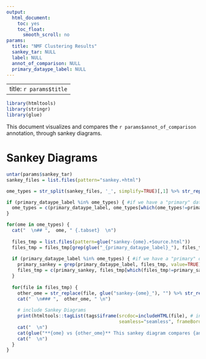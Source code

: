 ```yaml
---
output:
  html_document:
    toc: yes
    toc_float:
      smooth_scroll: no
params:
  title: "NMF Clustering Results"
  sankey_tar: NULL
  label: NULL
  annot_of_comparison: NULL
  primary_dataype_label: NULL
---
```


---
title: `r params$title`
---

```r
library(htmltools)
library(stringr)
library(glue)

```

This document visualizes and compares the `r params$annot_of_comparison` annotation, through sankey diagrams.

# Sankey Diagrams

```r
untar(params$sankey_tar)
sankey_files = list.files(pattern="sankey.+html")

ome_types = str_split(sankey_files, '_', simplify=TRUE)[,1] %>% str_replace(., 'sankey-', "") %>% unique()

if (primary_dataype_label %in% ome_types) { #if we have a "primary" dataset
  ome_types = c(primary_dataype_label, ome_types[which(ome_types!=primary_dataype_label)]) #move primary dataset to front of ome_types vector
}

for(ome in ome_types) {
  cat("  \n## ",  ome, " {.tabset}  \n")
  
  files_tmp = list.files(pattern=glue("sankey-{ome}.+Source.html"))
  files_tmp = files_tmp[grep(glue("_{primary_dataype_label}_"), files_tmp, invert = TRUE)] #only plot figures that DON'T have "primary" datatype in the center
  
  if (primary_dataype_label %in% ome_types) { #if we have a "primary" datatype
    primary_sankey = grep(primary_dataype_label, files_tmp, value=TRUE)
    files_tmp = c(primary_sankey, files_tmp[which(files_tmp!=primary_sankey)]) #move primary datatype sankey file to front of files_tmp vector
  }
  
  for(file in files_tmp) {
    other_ome = str_replace(file, glue("sankey-{ome}_"), "") %>% str_replace(., '-.+html', '')
    cat("  \n### ",  other_ome, " \n")
    
    # include Sankey Diagrams
    print(htmltools::tagList(tags$iframe(srcdoc=includeHTML(file), # insert widget into iframe
                                         seamless="seamless", frameBorder = 0, height="400vh", width="100%")))
    cat("  \n")
    cat(glue("**{ome} vs {other_ome}** This sankey diagram compares {annot_of_comparison} from {ome} data, to {annot_of_comparison} from {other_ome} data."))
    cat("  \n")
  }
}

```




